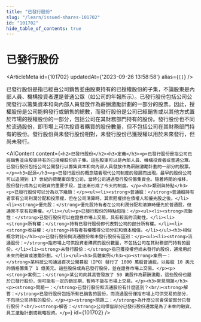 ```yaml
---
title: "已發行股份"
slug: "/learn/issued-shares-101702"
id: "101702"
hide_table_of_contents: true
---
```



# 已發行股份

<ArticleMeta id={101702} updatedAt={'2023-09-26 13:58:58'} alias={`[]`} />
<div className='border-solid border-b border-t-0 my-4 border-[var(--ifm-color-gray-300)]' />

已發行股份是指已經由公司銷售並由股東持有的已授權股份的子集，不論股東是內部人員、機構投資者還是普通公眾（如公司的年報所示）。已發行股份包括公司公開發行以籌集資本和向內部人員發放作為薪酬激勵計劃的一部分的股票。因此，授權股份是公司能夠發行或銷售的總數，而發行股份是公司已經銷售或以其他方式置於市場的授權股份的一部分，包括公司在其財務部門持有的股份。發行股份也不同於流通股份，即市場上可供投資者購買的股份數量，但不包括公司在其財務部門持有的股份。發行股份與未發行股份相對，未發行股份已獲授權以用於未來發行，但尚未發行。

<AIContent content={`<h2>已發行股份</h2><h3>定義</h3><p>已發行股份是指公司已經銷售並由股東持有的已授權股份的子集。這些股東可以是內部人員、機構投資者或普通公眾。已發行股份包括公司公開發行以籌集資本和向內部人員發放作為薪酬激勵計劃的一部分的股票。</p><h3>起源</h3><p>已發行股份的概念隨着現代公司制度的發展而出現。最早的股份公司可以追溯到 17 世紀的荷蘭東印度公司，當時公司通過發行股份籌集資金。隨着時間的推移，股份發行成為公司融資的重要手段，並逐漸形成了今天的制度。</p><h3>類別與特點</h3><p>已發行股份可以分為以下幾類：</p><ul><li><strong>普通股：</strong>普通股持有者享有公司利潤分配和投票權，但在公司清算時，其索賠權排在債權人和優先股之後。</li><li><strong>優先股：</strong>優先股持有者在公司利潤分配和清算時優先於普通股，但通常不享有投票權。</li></ul><p>已發行股份的特點包括：</p><ul><li><strong>流動性：</strong>已發行股份可以在證券市場上交易，具有較高的流動性。</li><li><strong>所有權：</strong>持有已發行股份即代表對公司的部分所有權。</li><li><strong>收益權：</strong>持有者有權獲得公司分紅和資本增值。</li></ul><h3>相似概念對比</h3><p>已發行股份與流通股份和未發行股份有區別：</p><ul><li><strong>流通股份：</strong>指市場上可供投資者購買的股份數量，不包括公司在其財務部門持有的股份。</li><li><strong>未發行股份：</strong>指已獲授權但尚未發行的股份，通常用於未來的融資或激勵計劃。</li></ul><h3>具體案例</h3><p><strong>案例一：</strong>某科技公司通過首次公開募股（IPO）發行了 1000 萬股普通股，以每股 10 美元的價格籌集了 1 億美元。這些股份成為已發行股份，並在證券市場上交易。</p><p><strong>案例二：</strong>某公司向其高管發放了 50 萬股作為薪酬激勵，這些股份也屬於已發行股份，但可能有一定的鎖定期，暫時不能在市場上交易。</p><h3>常見問題</h3><p><strong>問題一：</strong>已發行股份和流通股份有什麼區別？<br/><strong>解答：</strong>已發行股份包括所有已銷售的股份，而流通股份僅指市場上可供交易的部分，不包括公司持有的股份。</p><p><strong>問題二：</strong>為什麼公司會保留部分已發行股份？<br/><strong>解答：</strong>公司保留部分已發行股份通常是為了未來的融資、員工激勵計劃或戰略投資。</p>`} id={101702} />
